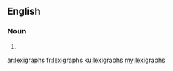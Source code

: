 ==English==

===Noun===
{{head|en|noun plural form}}

# {{plural of|lexigraph|lang=en}}

[[ar:lexigraphs]]
[[fr:lexigraphs]]
[[ku:lexigraphs]]
[[my:lexigraphs]]